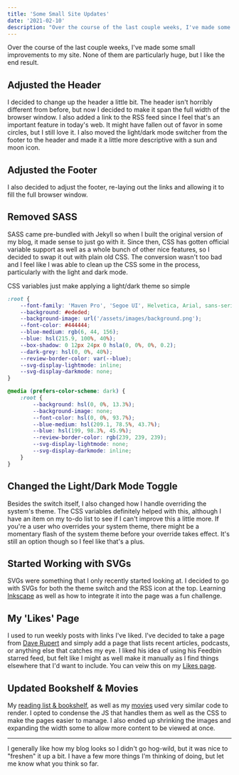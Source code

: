 ```yaml
---
title: 'Some Small Site Updates'
date: '2021-02-10'
description: "Over the course of the last couple weeks, I've made some small improvements to my site. None of them are particularly huge, but I like the end result."
---
```


Over the course of the last couple weeks, I've made some small improvements to my site. None of them are particularly huge, but I like the end result.

## Adjusted the Header

I decided to change up the header a little bit. The header isn't horribly different from before, but now I decided to make it span the full width of the browser window. I also added a link to the RSS feed since I feel that's an important feature in today's web. It might have fallen out of favor in some circles, but I still love it. I also moved the light/dark mode switcher from the footer to the header and made it a little more descriptive with a sun and moon icon.

## Adjusted the Footer

I also decided to adjust the footer, re-laying out the links and allowing it to fill the full browser window.

## Removed SASS

SASS came pre-bundled with Jekyll so when I built the original version of my blog, it made sense to just go with it. Since then, CSS has gotten official variable support as well as a whole bunch of other nice features, so I decided to swap it out with plain old CSS. The conversion wasn't too bad and I feel like I was able to clean up the CSS some in the process, particularly with the light and dark mode.

CSS variables just make applying a light/dark theme so simple

```css
:root {
    --font-family: 'Maven Pro', 'Segoe UI', Helvetica, Arial, sans-serif;
    --background: #ededed;
    --background-image: url('/assets/images/background.png');
    --font-color: #444444;
    --blue-medium: rgb(6, 44, 156);
    --blue: hsl(215.9, 100%, 40%);
    --box-shadow: 0 12px 24px 0 hsla(0, 0%, 0%, 0.2);
    --dark-grey: hsl(0, 0%, 40%);
    --review-border-color: var(--blue);
    --svg-display-lightmode: inline;
    --svg-display-darkmode: none;
}

@media (prefers-color-scheme: dark) {
    :root {
        --background: hsl(0, 0%, 13.3%);
        --background-image: none;
        --font-color: hsl(0, 0%, 93.7%);
        --blue-medium: hsl(209.1, 78.5%, 43.7%);
        --blue: hsl(199, 98.3%, 45.9%);
        --review-border-color: rgb(239, 239, 239);
        --svg-display-lightmode: none;
        --svg-display-darkmode: inline;
    }
}
```

## Changed the Light/Dark Mode Toggle

Besides the switch itself, I also changed how I handle overriding the system's theme. The CSS variables definitely helped with this, although I have an item on my to-do list to see if I can't improve this a little more. If you're a user who overrides your system theme, there might be a momentary flash of the system theme before your override takes effect. It's still an option though so I feel like that's a plus.

## Started Working with SVGs

SVGs were something that I only recently started looking at. I decided to go with SVGs for both the theme switch and the RSS icon at the top. Learning [Inkscape](https://inkscape.org/) as well as how to integrate it into the page was a fun challenge.

## My 'Likes' Page

I used to run weekly posts with links I've liked. I've decided to take a page from [Dave Rupert](https://daverupert.com/) and simply add a page that lists recent articles, podcasts, or anything else that catches my eye. I liked his idea of using his Feedbin starred feed, but felt like I might as well make it manually as I find things elsewhere that I'd want to include. You can veiw this on my [Likes page](https://kpwags.com/likes).

## Updated Bookshelf & Movies

My [reading list & bookshelf](https://kpwags.com/bookshelf), as well as my [movies](https://kpwags.com/movies) used very similar code to render. I opted to condense the JS that handles them as well as the CSS to make the pages easier to manage. I also ended up shrinking the images and expanding the width some to allow more content to be viewed at once.

<hr />

I generally like how my blog looks so I didn't go hog-wild, but it was nice to "freshen" it up a bit. I have a few more things I'm thinking of doing, but let me know what you think so far.
